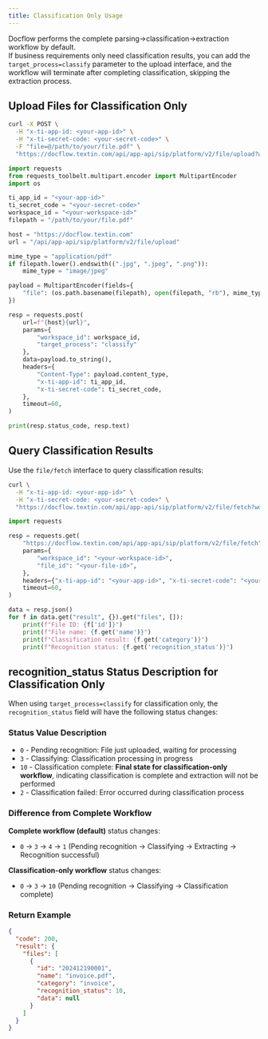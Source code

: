 ```yaml
---
title: Classification Only Usage
---
```


Docflow performs the complete parsing->classification->extraction workflow by default.  
If business requirements only need classification results, you can add the `target_process=classify` parameter to the upload interface, and the workflow will terminate after completing classification, skipping the extraction process.

## Upload Files for Classification Only

<CodeGroup>

```bash curl icon=terminal wrap
curl -X POST \
  -H "x-ti-app-id: <your-app-id>" \
  -H "x-ti-secret-code: <your-secret-code>" \
  -F "file=@/path/to/your/file.pdf" \
  "https://docflow.textin.com/api/app-api/sip/platform/v2/file/upload?workspace_id=<your-workspace-id>&target_process=classify"
```

```python Python icon=python expandable lines
import requests
from requests_toolbelt.multipart.encoder import MultipartEncoder
import os

ti_app_id = "<your-app-id>"
ti_secret_code = "<your-secret-code>"
workspace_id = "<your-workspace-id>"
filepath = "/path/to/your/file.pdf"

host = "https://docflow.textin.com"
url = "/api/app-api/sip/platform/v2/file/upload"

mime_type = "application/pdf"
if filepath.lower().endswith((".jpg", ".jpeg", ".png")):
    mime_type = "image/jpeg"

payload = MultipartEncoder(fields={
    "file": (os.path.basename(filepath), open(filepath, "rb"), mime_type)
})

resp = requests.post(
    url=f"{host}{url}",
    params={
        "workspace_id": workspace_id,
        "target_process": "classify"
    },
    data=payload.to_string(),
    headers={
        "Content-Type": payload.content_type,
        "x-ti-app-id": ti_app_id,
        "x-ti-secret-code": ti_secret_code,
    },
    timeout=60,
)

print(resp.status_code, resp.text)
```

</CodeGroup>

## Query Classification Results

Use the `file/fetch` interface to query classification results:

<CodeGroup>

```bash curl icon=terminal wrap
curl \
  -H "x-ti-app-id: <your-app-id>" \
  -H "x-ti-secret-code: <your-secret-code>" \
  "https://docflow.textin.com/api/app-api/sip/platform/v2/file/fetch?workspace_id=<your-workspace-id>&file_id=<your-file-id>"
```

```python Python icon=python expandable lines
import requests

resp = requests.get(
    "https://docflow.textin.com/api/app-api/sip/platform/v2/file/fetch",
    params={
        "workspace_id": "<your-workspace-id>",
        "file_id": "<your-file-id>",
    },
    headers={"x-ti-app-id": "<your-app-id>", "x-ti-secret-code": "<your-secret-code>"},
    timeout=60,
)

data = resp.json()
for f in data.get("result", {}).get("files", []):
    print(f"File ID: {f['id']}")
    print(f"File name: {f.get('name')}")
    print(f"Classification result: {f.get('category')}")
    print(f"Recognition status: {f.get('recognition_status')}")
```

</CodeGroup>

## recognition_status Status Description for Classification Only

When using `target_process=classify` for classification only, the `recognition_status` field will have the following status changes:

### Status Value Description

- `0` - Pending recognition: File just uploaded, waiting for processing
- `3` - Classifying: Classification processing in progress
- `10` - Classification complete: **Final state for classification-only workflow**, indicating classification is complete and extraction will not be performed
- `2` - Classification failed: Error occurred during classification process

### Difference from Complete Workflow

**Complete workflow (default)** status changes:
- `0` → `3` → `4` → `1` (Pending recognition → Classifying → Extracting → Recognition successful)

**Classification-only workflow** status changes:
- `0` → `3` → `10` (Pending recognition → Classifying → Classification complete)

### Return Example

```json expandable
{
  "code": 200,
  "result": {
    "files": [
      {
        "id": "202412190001",
        "name": "invoice.pdf",
        "category": "invoice",
        "recognition_status": 10,
        "data": null
      }
    ]
  }
}
```
